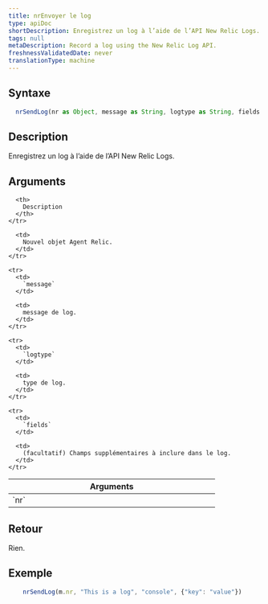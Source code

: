 ```yaml
---
title: nrEnvoyer le log
type: apiDoc
shortDescription: Enregistrez un log à l’aide de l’API New Relic Logs.
tags: null
metaDescription: Record a log using the New Relic Log API.
freshnessValidatedDate: never
translationType: machine
---
```


## Syntaxe

```js
  nrSendLog(nr as Object, message as String, logtype as String, fields = invalid as Object) as Void
```

## Description

Enregistrez un log à l’aide de l’API New Relic Logs.

## Arguments

<table>
  <thead>
    <tr>
      <th width="25%">
        Arguments
      </th>

      <th>
        Description
      </th>
    </tr>
  </thead>

  <tbody>
    <tr>
      <td>
        `nr`
      </td>

      <td>
        Nouvel objet Agent Relic.
      </td>
    </tr>

    <tr>
      <td>
        `message`
      </td>

      <td>
        message de log.
      </td>
    </tr>

    <tr>
      <td>
        `logtype`
      </td>

      <td>
        type de log.
      </td>
    </tr>

    <tr>
      <td>
        `fields`
      </td>

      <td>
        (facultatif) Champs supplémentaires à inclure dans le log.
      </td>
    </tr>
  </tbody>
</table>

## Retour

Rien.

## Exemple

```js
  	nrSendLog(m.nr, "This is a log", "console", {"key": "value"})
```